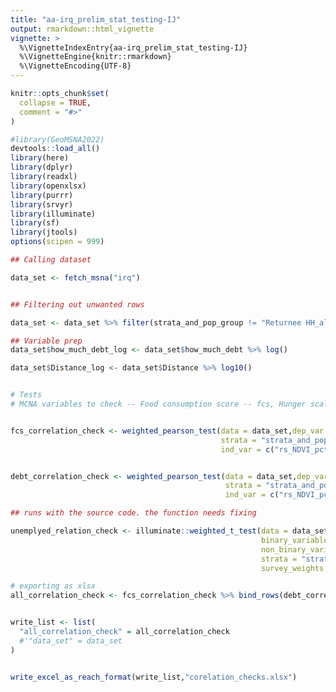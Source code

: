 ```yaml
---
title: "aa-irq_prelim_stat_testing-IJ"
output: rmarkdown::html_vignette
vignette: >
  %\VignetteIndexEntry{aa-irq_prelim_stat_testing-IJ}
  %\VignetteEngine{knitr::rmarkdown}
  %\VignetteEncoding{UTF-8}
---
```


```r
knitr::opts_chunk$set(
  collapse = TRUE,
  comment = "#>"
)
```


```r
#library(GeoMSNA2022)
devtools::load_all()
library(here)
library(dplyr)
library(readxl)
library(openxlsx)
library(purrr)
library(srvyr)
library(illuminate)
library(sf)
library(jtools)
options(scipen = 999)

```

```r
## Calling dataset

data_set <- fetch_msna("irq")


## Filtering out unwanted rows

data_set <- data_set %>% filter(strata_and_pop_group != "Returnee HH_al_rutba")

## Variable prep
data_set$how_much_debt_log <- data_set$how_much_debt %>% log()

data_set$Distance_log <- data_set$Distance %>% log10() 


# Tests
# MCNA variables to check -- Food consumption score -- fcs, Hunger scale, Unemployed HHH, Debt per person, Debt HH, main source of food


fcs_correlation_check <- weighted_pearson_test(data = data_set,dep_var = "fcs", 
                                               strata = "strata_and_pop_group",survey_weights = "survey_weight",
                                               ind_var = c("rs_NDVI_pct_median_Mar2022","rs_VCI_Mar2022","Distance_log", "rs_NDVI_z_score_Mar2022", "rs_NDVI_Mar2022" ))


debt_correlation_check <- weighted_pearson_test(data = data_set,dep_var = "how_much_debt_log", 
                                                strata = "strata_and_pop_group",survey_weights = "survey_weight",
                                                ind_var = c("rs_NDVI_pct_median_May2022","rs_VCI_May2022","Distance_log"))

## runs with the source code. the function needs fixing

unemplyed_relation_check <- illuminate::weighted_t_test(data = data_set, 
                                                        binary_variable = "head_seek_work",
                                                        non_binary_variable =   c("rs_NDVI_pct_median_May2022","rs_VCI_May2022","Distance_log"),
                                                        strata = "strata_and_pop_group",
                                                        survey_weights = "survey_weight")


```

```r
# exporting as xlsx 
all_correlation_check <- fcs_correlation_check %>% bind_rows(debt_correlation_check) 


write_list <- list(
  "all_correlation_check" = all_correlation_check
  #'"data_set" = data_set
)


write_excel_as_reach_format(write_list,"corelation_checks.xlsx")


```